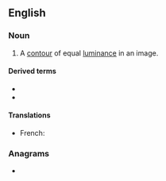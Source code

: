 ==English==

===Noun===
{{en-noun}}

# {{lb|en|computer graphics}} A [[contour]] of equal [[luminance]] in an image.

====Derived terms====
* {{l|en|isophotal}}
* {{l|en|isophotometry}}

====Translations====
{{trans-top|contour of equal luminance in an image}}
* French: {{t+|fr|isophote|m}}
{{trans-mid}}
{{trans-bottom}}

===Anagrams===
* {{anagrams|en|hoopties}}